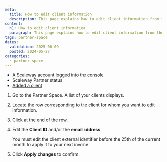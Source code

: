 ```yaml
---
meta:
  title: How to edit client information
  description: This page explains how to edit client information from the Partner Space.
content:
  h1: How to edit client information
  paragraph: This page explains how to edit client information from the Partner Space.
tags: partner-space
dates:
  validation: 2025-06-09
  posted: 2024-05-27
categories:
  - partner-space
---
```


<Macro id="requirements" />

- A Scaleway account logged into the [console](https://console.scaleway.com)
- Scaleway Partner status
- [Added a client](/partner-space/how-to/add-client/)

1. Go to the Partner Space. A list of your clients displays.
2. Locate the row corresponding to the client for whom you want to edit information.
2. Click <Icon name="more" /> at the end of the row.
3. Edit the **Client ID** and/or the **email address**.

    <Message type="note">
     You must edit the client external identifier before the 25th of the current month to apply it to your next invoice.
    </Message>
4. Click **Apply changes** to confirm.